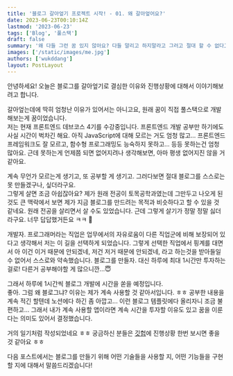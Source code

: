 ```yaml
---
title: '블로그 갈아엎기 프로젝트 시작! - 01. 왜 갈아엎어요?'
date: 2023-06-23T00:10:14Z
lastmod: '2023-06-23'
tags: ['Blog', '풀스택']
draft: false
summary: '왜 다들 그런 꿈 있지 않아요? 다들 말리고 하지말라고 그러고 절대 할 수 없다고 보여도 무조건 다다르고 싶은 그런 꿈. 저한테는 풀스택 개발자가 되는게 그런 꿈이었어요.'
images: ['/static/images/me.jpg']
authors: ['wukddang']
layout: PostLayout
---
```


안녕하세요! 오늘은 블로그를 갈아엎기로 결심한 이유와 진행상황에 대해서 이야기해보려고 합니다. 

갈아엎는데에 딱히 엄청난 이유가 있어서는 아니고요, 원래 꿈이 직접 풀스택으로 개발해보는게 꿈이었습니다.<br/>저는 현재 프론트엔드 데브코스 4기를 수강중입니다. 프론트엔드 개발 공부만 하기에도 사실 시간이 벅차긴 해요. 아직 JavaScript에 대해 모르는 거도 엄청 많고... 프론트엔드 프레임워크도 잘 모르고, 함수형 프로그래밍도 능숙하지 못하고... 등등
못하는건 엄청 많아요. 근데 못하는게 언제쯤 되면 없어지려나 생각해보면, 아마 평생 없어지진 않을 거 같아요. 

계속 무언가 모르는게 생기고, 또 공부할 게 생기고. 그러다보면 절대 블로그를 스스로는 못 만들겠구나, 싶더라구요.<br/> 그렇게 살면 조금 아쉽잖아요?
제가 원래 전공이 토목공학과였는데 그만두고 나오게 된 것도 큰 맥락에서 보면 제가 지금 블로그를 만드려는 목적과 비슷하다고 할 수 있을 것 같네요.
원래 전공을 살리면서 살 수도 있었습니다. 근데 그렇게 살기가 정말 정말 싫더라구요. 너무 답답했거든요 ㅋㅋ 🤣

개발자. 프로그래머라는 직업은 업무에서의 자유로움이 다른 직업군에 비해 보장되어 있다고 생각해서 저는 이 길을 선택하게 되었습니다. 그렇게 선택한 직업에서 핑계를 대면서 아 이건 이거 때문에 안되겠네, 저건 저거 때문에 안되겠네,
라고 하는것을 받아들일 수 없어서 스스로와 약속했습니다. 블로그를 만들자. 대신 하루에 최대 1시간만 투자하는 걸로! 다른거 공부해야할 게 많으니깐...😇


그래서 하루에 1시간씩 블로그 개발에 시간을 쏟을 예정입니다. <br/>좋아. 그럼 왜 블로그냐? 이유는 제가 계속 사용할 것 같아서입니다. ㅎㅎ 공부한 내용을 계속 적긴 할텐데 노션에다 하긴 좀 아깝고... 이런 블로그 템플릿에다 올리자니 조금 불편하고... 
그래서 내가 계속 사용할 앱이라면 계속 시간을 투자할 이유도 있고 꿈을 이룬다는 의미도 있어서 결정했습니다. 

거의 일기처럼 작성되었네요 ㅎㅎ 궁금하신 분들은 [깃헙](https://github.com/wukdddang/dddangBlog__next)에 진행상황 한번 보시면 좋을 것 같아요 ㅎㅎ 

다음 포스트에서는 블로그를 만들기 위해 어떤 기술들을 사용할 지, 어떤 기능들을 구현할 지에 대해서 말씀드리겠습니다!
